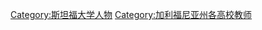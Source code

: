 {{Commonscat|Faculty of Stanford University}}

[[Category:斯坦福大学人物|Category:斯坦福大学人物]]
[[Category:加利福尼亚州各高校教师|Category:加利福尼亚州各高校教师]]
